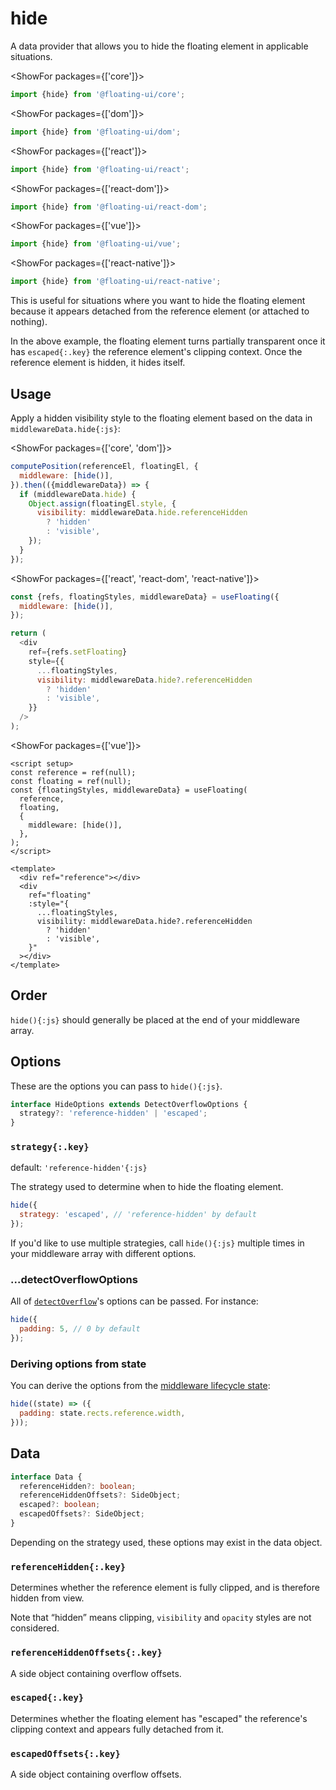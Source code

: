 <PageCard>

# hide

A data provider that allows you to hide the floating element in
applicable situations.

<MiddlewareContainer>
  <MiddlewareBadge type="Data Provider" />
</MiddlewareContainer>

<ShowFor packages={['core']}>

```js
import {hide} from '@floating-ui/core';
```

</ShowFor>

<ShowFor packages={['dom']}>

```js
import {hide} from '@floating-ui/dom';
```

</ShowFor>

<ShowFor packages={['react']}>

```js
import {hide} from '@floating-ui/react';
```

</ShowFor>

<ShowFor packages={['react-dom']}>

```js
import {hide} from '@floating-ui/react-dom';
```

</ShowFor>

<ShowFor packages={['vue']}>

```js
import {hide} from '@floating-ui/vue';
```

</ShowFor>

<ShowFor packages={['react-native']}>

```js
import {hide} from '@floating-ui/react-native';
```

</ShowFor>

This is useful for situations where you want to hide the floating
element because it appears detached from the reference element
(or attached to nothing).

</PageCard>

<div className="flex flex-col gap-4">
  <Chrome
    label="Scroll up"
    center
    scrollable="y"
    className="h-96"
    scrollHeight={325}
  >
    <Floating
      portaled
      middleware={[{name: 'offset', options: 5}, {name: 'hide'}]}
    >
      <div className="grid h-32 w-32 place-items-center border-2 border-dashed border-gray-1000" />
    </Floating>
  </Chrome>
</div>

In the above example, the floating element turns partially
transparent once it has `escaped{:.key}` the reference element's
clipping context. Once the reference element is hidden, it hides
itself.

## Usage

Apply a hidden visibility style to the floating element based on
the data in `middlewareData.hide{:js}`:

<ShowFor packages={['core', 'dom']}>

```js
computePosition(referenceEl, floatingEl, {
  middleware: [hide()],
}).then(({middlewareData}) => {
  if (middlewareData.hide) {
    Object.assign(floatingEl.style, {
      visibility: middlewareData.hide.referenceHidden
        ? 'hidden'
        : 'visible',
    });
  }
});
```

</ShowFor>

<ShowFor packages={['react', 'react-dom', 'react-native']}>

```js /middlewareData/
const {refs, floatingStyles, middlewareData} = useFloating({
  middleware: [hide()],
});

return (
  <div
    ref={refs.setFloating}
    style={{
      ...floatingStyles,
      visibility: middlewareData.hide?.referenceHidden
        ? 'hidden'
        : 'visible',
    }}
  />
);
```

</ShowFor>

<ShowFor packages={['vue']}>

```vue /middlewareData/
<script setup>
const reference = ref(null);
const floating = ref(null);
const {floatingStyles, middlewareData} = useFloating(
  reference,
  floating,
  {
    middleware: [hide()],
  },
);
</script>

<template>
  <div ref="reference"></div>
  <div
    ref="floating"
    :style="{
      ...floatingStyles,
      visibility: middlewareData.hide?.referenceHidden
        ? 'hidden'
        : 'visible',
    }"
  ></div>
</template>
```

</ShowFor>

## Order

`hide(){:js}` should generally be placed at the end of your
middleware array.

## Options

These are the options you can pass to `hide(){:js}`.

```ts
interface HideOptions extends DetectOverflowOptions {
  strategy?: 'reference-hidden' | 'escaped';
}
```

### `strategy{:.key}`

default: `'reference-hidden'{:js}`

The strategy used to determine when to hide the floating element.

```js
hide({
  strategy: 'escaped', // 'reference-hidden' by default
});
```

If you'd like to use multiple strategies, call `hide(){:js}`
multiple times in your middleware array with different options.

### ...detectOverflowOptions

All of [`detectOverflow`](/docs/detectOverflow#options)'s options
can be passed. For instance:

```js
hide({
  padding: 5, // 0 by default
});
```

### Deriving options from state

You can derive the options from the
[middleware lifecycle state](/docs/middleware#middlewarestate):

```js
hide((state) => ({
  padding: state.rects.reference.width,
}));
```

## Data

```ts
interface Data {
  referenceHidden?: boolean;
  referenceHiddenOffsets?: SideObject;
  escaped?: boolean;
  escapedOffsets?: SideObject;
}
```

Depending on the strategy used, these options may exist in the
data object.

### `referenceHidden{:.key}`

Determines whether the reference element is fully clipped, and is
therefore hidden from view.

Note that “hidden” means clipping, `visibility` and `opacity`
styles are not considered.

### `referenceHiddenOffsets{:.key}`

A side object containing overflow offsets.

### `escaped{:.key}`

Determines whether the floating element has "escaped" the
reference's clipping context and appears fully detached from it.

### `escapedOffsets{:.key}`

A side object containing overflow offsets.

